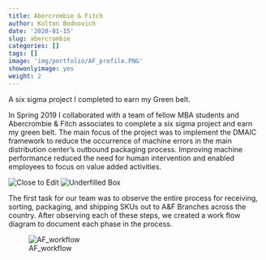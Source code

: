 ```yaml
---
title: Abercrombie & Fitch 
author: Kolton Bodnovich
date: '2020-01-15'
slug: abercrombie
categories: []
tags: []
image: 'img/portfolio/AF_profile.PNG'
showonlyimage: yes
weight: 2
---
```


A six sigma project I completed to earn my Green belt. 

<!--more-->

In Spring 2019 I collaborated with a team of fellow MBA students and Abercrombie & Fitch associates to complete a six sigma project and earn my green belt. The main focus of the project was to implement the DMAIC framework to reduce the occurrence of machine errors in the main distribution center's outbound packaging process. Improving machine performance reduced the need for human intervention and enabled employees to focus on value added activities.

![Close to Edit][1]
![Underfilled Box][2]

The first task for our team was to observe the entire process for receiving, sorting, packaging, and shipping SKUs out to A&F Branches across the country. After observing each of these steps, we created a work flow diagram to document each phase in the process. 

![AF_workflow][3]

[1]: /img/portfolio/AF_CTE.jpg
[2]: /img/portfolio/AF_underfill.jpg
[3]: /img/portfolio/AF_WorkFlow.PNG
